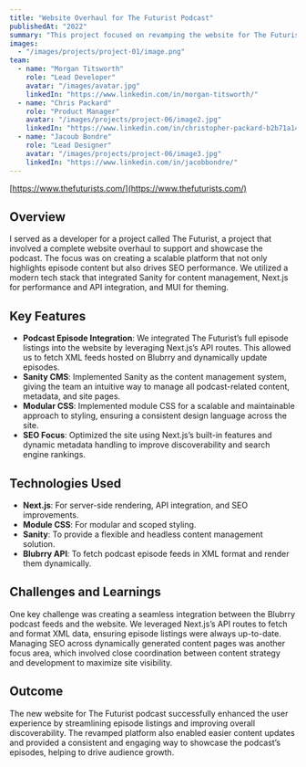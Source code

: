 ```yaml
---
title: "Website Overhaul for The Futurist Podcast"
publishedAt: "2022"
summary: "This project focused on revamping the website for The Futurist podcast, integrating episode listings and improving SEO using Next.js and Sanity"
images:
  - "/images/projects/project-01/image.png"
team:
  - name: "Morgan Titsworth"
    role: "Lead Developer"
    avatar: "/images/avatar.jpg"
    linkedIn: "https://www.linkedin.com/in/morgan-titsworth/"
  - name: "Chris Packard"
    role: "Product Manager"
    avatar: "/images/projects/project-06/image2.jpg"
    linkedIn: "https://www.linkedin.com/in/christopher-packard-b2b71a148/"
  - name: "Jacoub Bondre"
    role: "Lead Designer"
    avatar: "/images/projects/project-06/image3.jpg"
    linkedIn: "https://www.linkedin.com/in/jacobbondre/"
---
```


[https://www.thefuturists.com/](https://www.thefuturists.com/)

## Overview

I served as a developer for a project called The Futurist, a project that involved a complete website overhaul to support and showcase the podcast. The focus was on creating a scalable platform that not only highlights episode content but also drives SEO performance. We utilized a modern tech stack that integrated Sanity for content management, Next.js for performance and API integration, and MUI for theming.

## Key Features

- **Podcast Episode Integration**: We integrated The Futurist’s full episode listings into the website by leveraging Next.js’s API routes. This allowed us to fetch XML feeds hosted on Blubrry and dynamically update episodes.
- **Sanity CMS**: Implemented Sanity as the content management system, giving the team an intuitive way to manage all podcast-related content, metadata, and site pages.
- **Modular CSS**: Implemented module CSS for a scalable and maintainable approach to styling, ensuring a consistent design language across the site.
- **SEO Focus**: Optimized the site using Next.js’s built-in features and dynamic metadata handling to improve discoverability and search engine rankings.

## Technologies Used

- **Next.js**: For server-side rendering, API integration, and SEO improvements.
- **Module CSS**: For modular and scoped styling.
- **Sanity**: To provide a flexible and headless content management solution.
- **Blubrry API**: To fetch podcast episode feeds in XML format and render them dynamically.

## Challenges and Learnings

One key challenge was creating a seamless integration between the Blubrry podcast feeds and the website. We leveraged Next.js’s API routes to fetch and format XML data, ensuring episode listings were always up-to-date. Managing SEO across dynamically generated content pages was another focus area, which involved close coordination between content strategy and development to maximize site visibility.

## Outcome

The new website for The Futurist podcast successfully enhanced the user experience by streamlining episode listings and improving overall discoverability. The revamped platform also enabled easier content updates and provided a consistent and engaging way to showcase the podcast’s episodes, helping to drive audience growth.
